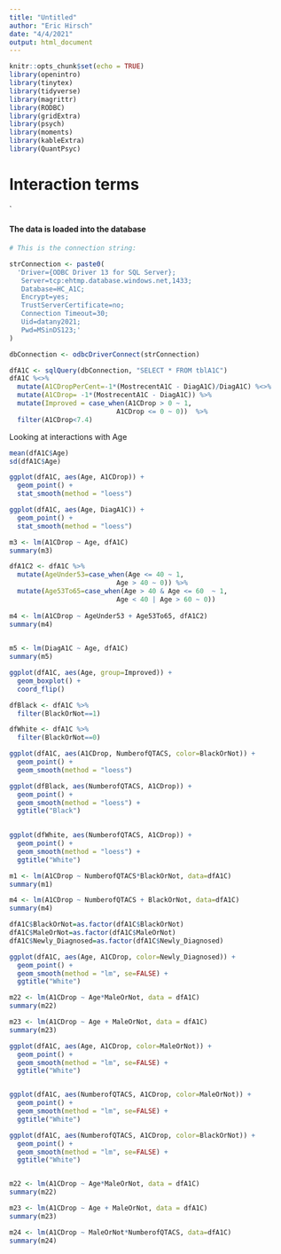 ```yaml
---
title: "Untitled"
author: "Eric Hirsch"
date: "4/4/2021"
output: html_document
---
```


```r
knitr::opts_chunk$set(echo = TRUE)
library(openintro)
library(tinytex)
library(tidyverse)
library(magrittr)
library(RODBC)
library(gridExtra)
library(psych)
library(moments)
library(kableExtra)
library(QuantPsyc)
```

# Interaction terms

`

#### The data is loaded into the database

```r

# This is the connection string:

strConnection <- paste0(
  'Driver={ODBC Driver 13 for SQL Server};
   Server=tcp:ehtmp.database.windows.net,1433;
   Database=HC_A1C;
   Encrypt=yes;
   TrustServerCertificate=no;
   Connection Timeout=30;
   Uid=datany2021;
   Pwd=MSinDS123;'
)

dbConnection <- odbcDriverConnect(strConnection)

dfA1C <- sqlQuery(dbConnection, "SELECT * FROM tblA1C")
dfA1C %<>%
  mutate(A1CDropPerCent=-1*(MostrecentA1C - DiagA1C)/DiagA1C) %<>%
  mutate(A1CDrop= -1*(MostrecentA1C - DiagA1C)) %>%
  mutate(Improved = case_when(A1CDrop > 0 ~ 1,
                           A1CDrop <= 0 ~ 0))  %>%
  filter(A1CDrop<7.4)

```

Looking at interactions with Age

```r

mean(dfA1C$Age)
sd(dfA1C$Age)

ggplot(dfA1C, aes(Age, A1CDrop)) +
  geom_point() +
  stat_smooth(method = "loess")

ggplot(dfA1C, aes(Age, DiagA1C)) +
  geom_point() +
  stat_smooth(method = "loess")

m3 <- lm(A1CDrop ~ Age, dfA1C)
summary(m3)

dfA1C2 <- dfA1C %>%
  mutate(AgeUnder53=case_when(Age <= 40 ~ 1,
                           Age > 40 ~ 0)) %>%
  mutate(Age53To65=case_when(Age > 40 & Age <= 60  ~ 1,
                           Age < 40 | Age > 60 ~ 0))           
  
m4 <- lm(A1CDrop ~ AgeUnder53 + Age53To65, dfA1C2)
summary(m4)

  
m5 <- lm(DiagA1C ~ Age, dfA1C)
summary(m5)

ggplot(dfA1C, aes(Age, group=Improved)) +
  geom_boxplot() +
  coord_flip()

```

```r

dfBlack <- dfA1C %>%
  filter(BlackOrNot==1)

dfWhite <- dfA1C %>%
  filter(BlackOrNot==0)

ggplot(dfA1C, aes(A1CDrop, NumberofQTACS, color=BlackOrNot)) +
  geom_point() +
  geom_smooth(method = "loess")

ggplot(dfBlack, aes(NumberofQTACS, A1CDrop)) +
  geom_point() +
  geom_smooth(method = "loess") +
  ggtitle("Black")
  

ggplot(dfWhite, aes(NumberofQTACS, A1CDrop)) +
  geom_point() +
  geom_smooth(method = "loess") +
  ggtitle("White")

m1 <- lm(A1CDrop ~ NumberofQTACS*BlackOrNot, data=dfA1C)
summary(m1)

m4 <- lm(A1CDrop ~ NumberofQTACS + BlackOrNot, data=dfA1C)
summary(m4)


```
```r

dfA1C$BlackOrNot=as.factor(dfA1C$BlackOrNot)
dfA1C$MaleOrNot=as.factor(dfA1C$MaleOrNot)
dfA1C$Newly_Diagnosed=as.factor(dfA1C$Newly_Diagnosed)

ggplot(dfA1C, aes(Age, A1CDrop, color=Newly_Diagnosed)) +
  geom_point() +
  geom_smooth(method = "lm", se=FALSE) +
  ggtitle("White")

m22 <- lm(A1CDrop ~ Age*MaleOrNot, data = dfA1C)
summary(m22)

m23 <- lm(A1CDrop ~ Age + MaleOrNot, data = dfA1C)
summary(m23)

ggplot(dfA1C, aes(Age, A1CDrop, color=MaleOrNot)) +
  geom_point() +
  geom_smooth(method = "lm", se=FALSE) +
  ggtitle("White")


ggplot(dfA1C, aes(NumberofQTACS, A1CDrop, color=MaleOrNot)) +
  geom_point() +
  geom_smooth(method = "lm", se=FALSE) +
  ggtitle("White")

ggplot(dfA1C, aes(NumberofQTACS, A1CDrop, color=BlackOrNot)) +
  geom_point() +
  geom_smooth(method = "lm", se=FALSE) +
  ggtitle("White")


m22 <- lm(A1CDrop ~ Age*MaleOrNot, data = dfA1C)
summary(m22)

m23 <- lm(A1CDrop ~ Age + MaleOrNot, data = dfA1C)
summary(m23)

m24 <- lm(A1CDrop ~ MaleOrNot*NumberofQTACS, data=dfA1C)
summary(m24)
```


